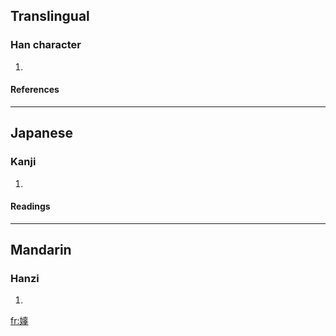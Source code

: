 ==Translingual==
===Han character===
{{Han char|rn=38|rad=女|as=12|sn=15|four=4444<sub>1</sub>|canj=女十口十 (VJRJ)}}
# {{defn|Han|sort=女12}}
====References====
{{Han ref|kx=0270.330|dkj=06700|hdz=21079.110|uh=5AF4|ud=23284|bh=E555|bd=58709}}
----
==Japanese==
===Kanji===
{{ja-kanji|grade=|rs=女12}}
# {{defn|Japanese}} 
====Readings====
{{ja-readings|on=[[こ]] (ko), [[く]] (ku)|kun=[[まかせる]] (makaseru), [[しばらく]] (shibaraku), [[はかる]] (hakaru), [[すうべる]] (suuberu)}}
----
==Mandarin==
===Hanzi===
{{cmn-hanzi|pin=[[gū]] ([[gu1]])|wg=ku<sup>1</sup>}}
# {{defn|Mandarin}}

[[fr:嫴]]
